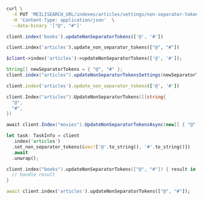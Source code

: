 <CodeGroup>

```bash cURL
curl \
  -X PUT 'MEILISEARCH_URL/indexes/articles/settings/non-separator-tokens' \
  -H 'Content-Type: application/json'  \
  --data-binary '["@", "#"]'
```

```javascript JS
client.index('books').updateNonSeparatorTokens(['@', '#'])
```

```python Python
client.index('articles').update_non_separator_tokens(["@", "#"])
```

```php PHP
$client->index('articles')->updateNonSeparatorTokens(['@', '#']);
```

```java Java
String[] newSeparatorTokens = { "@", "#" };
client.index("articles").updateNonSeparatorTokensSettings(newSeparatorTokens);
```

```ruby Ruby
client.index('articles').update_non_separator_tokens(['@', '#'])
```

```go Go
client.Index("articles").UpdateNonSeparatorTokens([]string{
  "@",
  "#",
})
```

```csharp C#
await client.Index("movies").UpdateNonSeparatorTokensAsync(new[] { "@", "#" });
```

```rust Rust
let task: TaskInfo = client
  .index('articles')
  .set_non_separator_tokens(&vec!['@'.to_string(), '#'.to_string()])
  .await
  .unwrap();
```

```swift Swift
client.index("books").updateNonSeparatorTokens(["@", "#"]) { result in
  // handle result
}
```

```dart Dart
await client.index('articles').updateNonSeparatorTokens(["@", "#"]);
```
</CodeGroup>